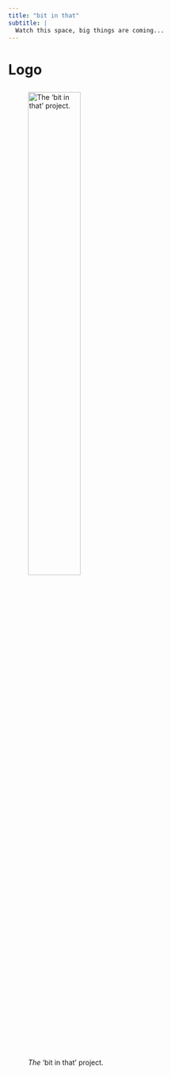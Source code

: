 ```yaml
---
title: "bit in that"
subtitle: |
  Watch this space, big things are coming...
---
```


<h1 class="font-effect-fire-animation">

Logo

</h1>

![*The* 'bit in that' project.](img/logo_animated.gif){width="50%"}

